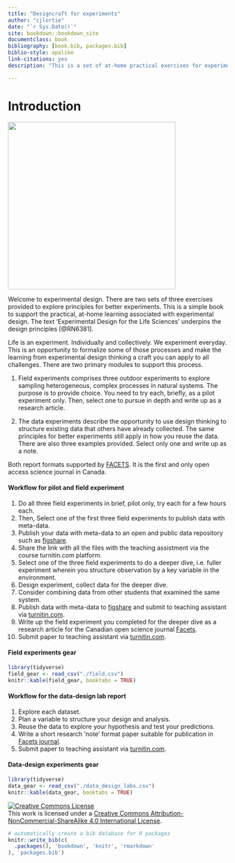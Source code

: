 ```yaml
--- 
title: "Designcraft for experiments"
author: "cjlortie"
date: "`r Sys.Date()`"
site: bookdown::bookdown_site
documentclass: book
bibliography: [book.bib, packages.bib]
biblio-style: apalike
link-citations: yes
description: "This is a set of at-home practical exercises for experimental design."  

---
```


# Introduction  

![](./rabbit.png){width=4in}  

Welcome to experimental design. There are two sets of three exercises provided to explore principles for better experiments. This is a simple book to support the practical, at-home learning associated with experimental design. The text 'Experimental Design for the Life Sciences' underpins the design principles [@RN6381].  

Life is an experiment. Individually and collectively. We experiment everyday. This is an opportunity to formalize some of those processes and make the learning from experimental design thinking a craft you can apply to all challenges. There are two primary modules to support this process. 

(1) Field experiments comprises three outdoor experiments to explore sampling heterogeneous, complex processes in natural systems.  The purpose is to provide choice. You need to try each, briefly, as a pilot experiment only. Then, select one to pursue in depth and write up as a research article.  

(2) The data experiments describe the opportunity to use design thinking to structure existing data that others have already collected. The same principles for better experiments still apply in how you reuse the data. There are also three examples provided. Select only one and write up as a note.  

Both report formats supported by [FACETS](https://www.facetsjournal.com/about/). It is the first and only open access science journal in Canada.  

#### Workflow for pilot and field experiment {-} 
1. Do all three field experiments in brief, pilot only, try each for a few hours each.
2. Then, Select one of the first three field experiments to publish data with meta-data.   
3. Publish your data with meta-data to an open and public data repository such as [figshare](https://figshare.com).  
4. Share the link with all the files with the teaching assistment via the course turnitin.com platform.  
5. Select one of the three field experiments to do a deeper dive, i.e. fuller experiment wherein you structure observation by a key variable in the environment.  
6. Design experiment, collect data for the deeper dive.  
7. Consider combining data from other students that examined the same system.
8. Publish data with meta-data to [figshare](https://figshare.com) and submit to teaching assistant via [turnitin.com](https://www.turnitin.com).    
9. Write up the field experiment you completed for the deeper dive as a research article for the Canadian open science journal [Facets](https://www.facetsjournal.com/authors/instructions/).  
10. Submit paper to teaching assistant via [turnitin.com](https://www.turnitin.com).  

#### Field experiments gear {-}  
```r
library(tidyverse)
field_gear <- read_csv("./field.csv")
knitr::kable(field_gear, booktabs = TRUE)

```

#### Workflow for the data-design lab report {-}
1. Explore each dataset.  
2. Plan a variable to structure your design and analysis.  
3. Reuse the data to explore your hypothesis and test your predictions.  
4. Write a short research 'note' format paper suitable for publication in [Facets journal](https://www.facetsjournal.com/authors/instructions/).  
5. Submit paper to teaching assistant via [turnitin.com](https://www.turnitin.com).  

#### Data-design experiments gear {-}
```r
library(tidyverse)
data_gear <- read_csv("./data_design_labs.csv")
knitr::kable(data_gear, booktabs = TRUE)

```

<a rel="license" href="http://creativecommons.org/licenses/by-nc-sa/4.0/"><img alt="Creative Commons License" style="border-width:0" src="https://i.creativecommons.org/l/by-nc-sa/4.0/88x31.png" /></a><br />This work is licensed under a <a rel="license" href="http://creativecommons.org/licenses/by-nc-sa/4.0/">Creative Commons Attribution-NonCommercial-ShareAlike 4.0 International License</a>.


```r
# automatically create a bib database for R packages
knitr::write_bib(c(
  .packages(), 'bookdown', 'knitr', 'rmarkdown'
), 'packages.bib')
```
